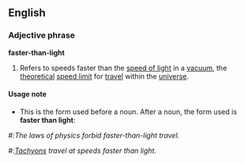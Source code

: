 ==English==
===Adjective phrase===
'''faster-than-light'''

#Refers to speeds faster than the [[speed of light]] in a [[vacuum]], the [[theoretical]] [[speed limit]] for [[travel]] within the [[universe]].

====Usage note====
*This is the form used before a noun.  After a noun, the form used is '''faster than light''':
#:''The laws of physics forbid faster-than-light travel.''
#:''[[Tachyons]] travel at speeds faster than light.''